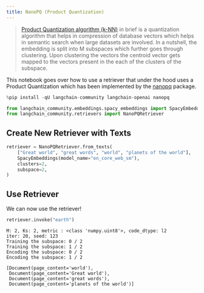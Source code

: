 ```yaml
---
title: NanoPQ (Product Quantization)
---
```


>[Product Quantization algorithm (k-NN)](https://towardsdatascience.com/similarity-search-product-quantization-b2a1a6397701) in brief is a quantization algorithm that helps in compression of database vectors which helps in semantic search when large datasets are involved. In a nutshell, the embedding is split into M subspaces which further goes through clustering. Upon clustering the vectors the centroid vector gets mapped to the vectors present in the each of the clusters of the subspace.

This notebook goes over how to use a retriever that under the hood uses a Product Quantization which has been implemented by the [nanopq](https://github.com/matsui528/nanopq) package.


```python
%pip install -qU langchain-community langchain-openai nanopq
```


```python
from langchain_community.embeddings.spacy_embeddings import SpacyEmbeddings
from langchain_community.retrievers import NanoPQRetriever
```

## Create New Retriever with Texts


```python
retriever = NanoPQRetriever.from_texts(
    ["Great world", "great words", "world", "planets of the world"],
    SpacyEmbeddings(model_name="en_core_web_sm"),
    clusters=2,
    subspace=2,
)
```

## Use Retriever

We can now use the retriever!


```python
retriever.invoke("earth")
```
```output
M: 2, Ks: 2, metric : <class 'numpy.uint8'>, code_dtype: l2
iter: 20, seed: 123
Training the subspace: 0 / 2
Training the subspace: 1 / 2
Encoding the subspace: 0 / 2
Encoding the subspace: 1 / 2
```


```output
[Document(page_content='world'),
 Document(page_content='Great world'),
 Document(page_content='great words'),
 Document(page_content='planets of the world')]
```



```python

```

